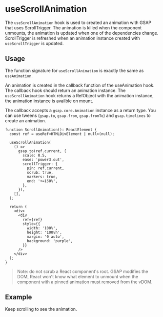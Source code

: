 
<Meta title="hooks/useScrollAnimation" />

# useScrollAnimation

The `useScrollAnimation` hook is used to created an animation with GSAP that uses ScrollTrigger. The
animation is killed when the component unmounts, the animation is updated when one of the
dependencies change. ScrollTrigger is refreshed when an animation instance created with
`useScrollTrigger` is updated.

## Usage

The function signature for `useScrollAnimation` is exactly the same as `useAnimation`.

An animation is created in the callback function of the useAnimation hook. The callback hook should
return an animation instance. The `useScrollAnimation` hook returns a RefObject with the animation
instance, the animation instance is availble on mount.

The callback accepts a `gsap.core.Animation` instance as a return type. You can use tweens
(`gsap.to`, `gsap.from`, `gsap.fromTo`) and `gsap.timelines` to create an animation.

```tsx
function ScrollAnimation(): ReactElement {
  const ref = useRef<HTMLDivElement | null>(null);

  useScrollAnimation(
    () =>
      gsap.to(ref.current, {
        scale: 0.5,
        ease: 'power3.out',
        scrollTrigger: {
          pin: ref.current,
          scrub: true,
          markers: true,
          end: '+=150%',
        },
      }),
    [],
  );

  return (
    <div>
      <div
        ref={ref}
        style={{
          width: '100%',
          height: '100vh',
          margin: '0 auto',
          background: 'purple',
        }}
      />
    </div>
  );
}
```

> Note: do not scrub a React component's root. GSAP modifies the DOM, React won't know what element
> to unmount when the component with a pinned animation must removed from the vDOM.

## Example

Keep scrolling to see the animation.

<Canvas height="500">
  <Story of={Example} />
</Canvas>
